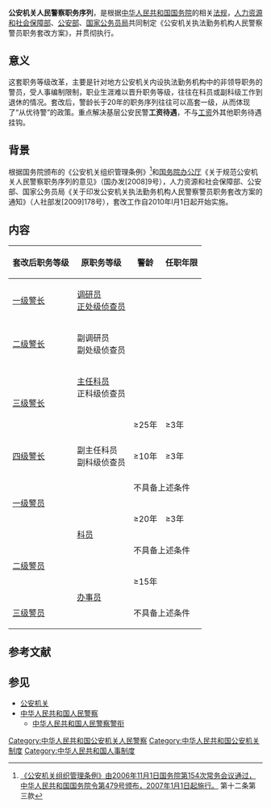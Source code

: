 {{refimprove|time=2015-08-16T15:11:08+00:00}}
'''公安机关人民警察职务序列'''，是根据[[中华人民共和国国务院|中华人民共和国国务院]]的相关[[法规|法规]]，[[人力资源和社会保障部|人力资源和社会保障部]]、[[中国公安部|公安部]]、[[国家公务员局|国家公务员局]]共同制定《公安机关执法勤务机构人民警察警员职务套改方案》，并贯彻执行。

==意义==
这套职务等级改革，主要是针对地方公安机关内设执法勤务机构中的非领导职务的警员，受人事编制限制，职业生涯难以晋升职务等级，往往在科员或副科级工作到退休的情况。套改后，警龄长于20年的职务序列往往可以高套一级，从而体现了“从优待警”的政策。重点解决基层公安民警'''工资待遇'''，不与[[工资|工资]]外其他职务待遇挂钩。
==背景==
根据国务院颁布的《公安机关组织管理条例》<ref>[http://www.gov.cn/ziliao/flfg/2006-11/24/content_453040.htm 《公安机关组织管理条例》由2006年11月1日国务院第154次常务会议通过，中华人民共和国国务院令第479号颁布，2007年1月1日起施行。] {{Wayback|url=http://www.gov.cn/ziliao/flfg/2006-11/24/content_453040.htm |date=20160304103013 }}第十二条第三款</ref>和[[国务院办公厅|国务院办公厅]]《关于规范公安机关人民警察职务序列的意见》（国办发[2008]9号），人力资源和社会保障部、公安部、国家公务员局《关于印发公安机关执法勤务机构人民警察警员职务套改方案的通知》（人社部发[2009]178号），套改工作自2010年l月1日起开始实施。
== 内容 ==
{| class="wikitable"
|-
! 套改后职务等级 !! 原职务等级 !! 警龄 !! 任职年限
|-
| [[一级警长|一级警长]] || [[调研员|调研员]]<br />[[正处级|正处级]][[侦查员|侦查员]] ||   ||  
|-
| [[二级警长|二级警长]] || 副调研员<br />副处级侦查员 ||   ||  
|-
| rowspan="2" | [[三级警长|三级警长]] || [[主任科员|主任科员]]<br />正科级侦查员 ||   ||  
|-
|rowspan="3" | 副主任科员<br />副科级侦查员 || ≥25年 || ≥3年
|-
| [[四级警长|四级警长]] || ≥10年|| ≥3年
|-
| rowspan="2" | [[一级警员|一级警员]] || colspan="2" |不具备上述条件
|-
|rowspan="2" | [[科员|科员]] || ≥20年|| ≥3年
|-
| rowspan="2" | [[二级警员|二级警员]] || colspan="2" | 不具备上述条件
|-
|rowspan="2" | [[办事员|办事员]] || ≥15年||  
|-
| [[三级警员|三级警员]] ||  colspan="2" |不具备上述条件
|}

== 参考文献 ==
{{Reflist}}

== 参见 ==
{{Portal|中华人民共和国|警察与执法}}
* [[公安机关|公安机关]]
* [[中华人民共和国人民警察|中华人民共和国人民警察]]
** [[中华人民共和国人民警察警衔|中华人民共和国人民警察警衔]]

[[Category:中华人民共和国公安机关人民警察|Category:中华人民共和国公安机关人民警察]]
[[Category:中华人民共和国公安机关制度|Category:中华人民共和国公安机关制度]]
[[Category:中华人民共和国人事制度|Category:中华人民共和国人事制度]]